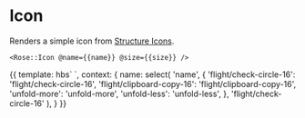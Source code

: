 
<Meta title="Rose|Icon" component="Icon" />

# Icon

Renders a simple icon from [Structure Icons][structure-icons].

[structure-icons]: https://github.com/hashicorp/structure-icons

```htmlbars
<Rose::Icon @name={{name}} @size={{size}} />
```

<Preview>
  <Story name="Basic">{{
    template: hbs`
      <Rose::Icon @name={{name}} @size={{size}} />
    `,
    context: {
      name: select(
        'name',
        {
          'flight/check-circle-16': 'flight/check-circle-16',
          'flight/clipboard-copy-16': 'flight/clipboard-copy-16',
          'unfold-more': 'unfold-more',
          'unfold-less': 'unfold-less',
        },
        'flight/check-circle-16'
      ),
    }
  }}</Story>
</Preview>
